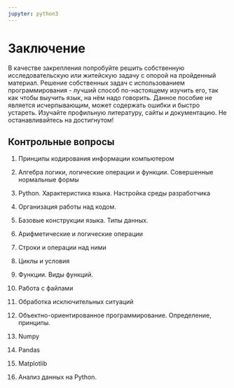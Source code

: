 ```yaml
---
jupyter: python3
---
```


# Заключение {.unnumbered}

В качестве закрепления попробуйте решить собственную исследовательскую или житейскую задачу с опорой на пройденный материал. Решение собственных задач с использованием программирования - лучший способ по-настоящему изучить его, так как чтобы выучить язык, на нём надо говорить. Данное пособие не является исчерпывающим, может содержать ошибки и быстро устареть. Изучайте профильную литературу, сайты и документацию. Не останавливайтесь на достигнутом!

## Контрольные вопросы

1.  Принципы кодирования информации компьютером

2.  Алгебра логики, логические операции и функции. Совершенные нормальные формы

3.  Python. Характеристика языка. Настройка среды разработчика

4.  Организация работы над кодом.

5.  Базовые конструкции языка. Типы данных.

6.  Арифметические и логические операции

7.  Строки и операции над ними

8.  Циклы и условия

9.  Функции. Виды функций.

10. Работа с файлами

11. Обработка исключительных ситуаций

12. Объектно-ориентированное программирование. Определение, принципы.

13. Numpy

14. Pandas

15. Matplotlib

16. Анализ данных на Python.